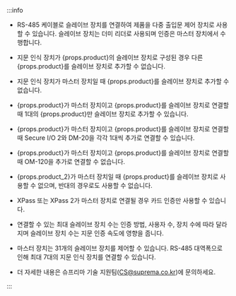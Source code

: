 :::info

* RS-485 케이블로 슬레이브 장치를 연결하여 제품을 다중 출입문 제어 장치로 사용할 수 있습니다. 슬레이브 장치는 더미 리더로 사용되며 인증은 마스터 장치에서 수행합니다.

<Include product='biostation_3,facestation_f2,facestation_2'>

* 지문 인식 장치가 {props.product}의 슬레이브 장치로 구성된 경우 다른 {props.product}를 슬레이브 장치로 추가할 수 없습니다.

* 지문 인식 장치가 마스터 장치일 때 {props.product}를 슬레이브 장치로 추가할 수 없습니다.

* {props.product}가 마스터 장치이고 {props.product}를 슬레이브 장치로 연결할 때 1대의 {props.product}만 슬레이브 장치로 추가할 수 있습니다.

* {props.product}가 마스터 장치이고 {props.product}를 슬레이브 장치로 연결할 때 Secure I/O 2와 DM-20을 각각 1대씩 추가로 연결할 수 있습니다.

* {props.product}가 마스터 장치이고 {props.product}를 슬레이브 장치로 연결할 때 OM-120을 추가로 연결할 수 없습니다.

</Include>

<Include product='biostation_3,facestation_f2'>

* {props.product_2}가 마스터 장치일 때 {props.product}를 슬레이브 장치로 사용할 수 없으며, 반대의 경우로도 사용할 수 없습니다.

</Include>

<Include product='bioentry_w3,biostation_2a,biolite_n2'>

* XPass 또는 XPass 2가 마스터 장치로 연결될 경우 카드 인증만 사용할 수 있습니다.

</Include>

* 연결할 수 있는 최대 슬레이브 장치 수는 인증 방법, 사용자 수, 장치 수에 따라 달라지며 슬레이브 장치 수는 지문 인증 속도에 영향을 줍니다.

* 마스터 장치는 31개의 슬레이브 장치를 제어할 수 있습니다. RS-485 대역폭으로 인해 최대 7대의 지문 인식 장치를 연결할 수 있습니다.

* 더 자세한 내용은 슈프리마 기술 지원팀(CS@suprema.co.kr)에 문의하세요.

:::